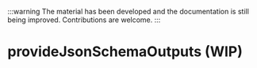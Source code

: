 
:::warning
The material has been developed and the documentation is still being improved. Contributions are welcome.
:::

# provideJsonSchemaOutputs (WIP)

<SourceCode
  href="https://github.com/bytedance/flowgram.ai/tree/main/packages/materials/form-materials/src/effects/provide-json-schema-outputs"
/>